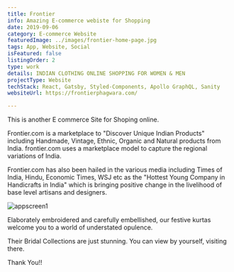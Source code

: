 ```yaml
---
title: Frontier
info: Amazing E-commerce webiste for Shopping
date: 2019-09-06
category: E-commerce Website
featuredImage: ../images/frontier-home-page.jpg
tags: App, Website, Social
isFeatured: false
listingOrder: 2
type: work
details: INDIAN CLOTHING ONLINE SHOPPING FOR WOMEN & MEN
projectType: Website
techStack: React, Gatsby, Styled-Components, Apollo GraphQL, Sanity
websiteUrl: https://frontierphagwara.com/

---
```


This is another E commerce Site for Shoping online.

Frontier.com is a marketplace to "Discover Unique Indian Products" including Handmade, Vintage, Ethnic, Organic and Natural products from India. frontier.com uses a marketplace model to capture the regional variations of India.

Frontier.com has also been hailed in the various media including Times of India, Hindu, Economic Times, WSJ etc as the "Hottest Young Company in Handicrafts in India" which is bringing positive change in the livelihood of base level artisans and designers.

![appscreen1](../images/frontier-home.jpg)

Elaborately embroidered and carefully embellished, our festive kurtas welcome you to a world of understated opulence.

Their Bridal Collections are just stunning. You can view by yourself, visiting there.

Thank You!!
